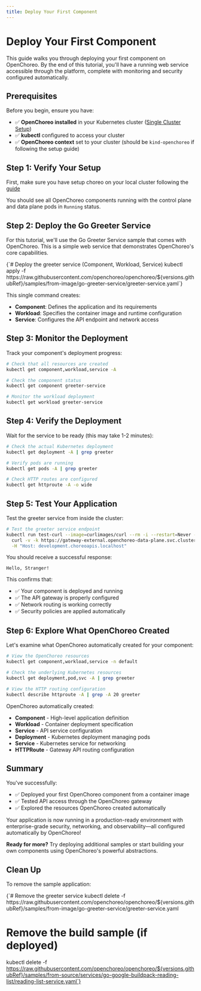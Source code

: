 ```yaml
---
title: Deploy Your First Component
---
```



# Deploy Your First Component

This guide walks you through deploying your first component on OpenChoreo. By the end of this tutorial, you'll have a running web service accessible through the platform, complete with monitoring and security configured automatically.

## Prerequisites

Before you begin, ensure you have:

- ✅ **OpenChoreo installed** in your Kubernetes cluster ([Single Cluster Setup](single-cluster.mdx))
- ✅ **kubectl** configured to access your cluster
- ✅ **OpenChoreo context** set to your cluster (should be `kind-openchoreo` if following the setup guide)

## Step 1: Verify Your Setup

First, make sure you have setup choreo on your local cluster following the [guide](single-cluster.mdx)

You should see all OpenChoreo components running with the control plane and data plane pods in `Running` status.

## Step 2: Deploy the Go Greeter Service

For this tutorial, we'll use the Go Greeter Service sample that comes with OpenChoreo. This is a simple web service that demonstrates OpenChoreo's core capabilities.

<CodeBlock language="bash">
{`# Deploy the greeter service (Component, Workload, Service)
kubectl apply -f https://raw.githubusercontent.com/openchoreo/openchoreo/${versions.githubRef}/samples/from-image/go-greeter-service/greeter-service.yaml`}
</CodeBlock>

This single command creates:
- **Component**: Defines the application and its requirements
- **Workload**: Specifies the container image and runtime configuration  
- **Service**: Configures the API endpoint and network access

## Step 3: Monitor the Deployment

Track your component's deployment progress:

```bash
# Check that all resources are created
kubectl get component,workload,service -A

# Check the component status
kubectl get component greeter-service 

# Monitor the workload deployment
kubectl get workload greeter-service 
```

## Step 4: Verify the Deployment

Wait for the service to be ready (this may take 1-2 minutes):

```bash
# Check the actual Kubernetes deployment
kubectl get deployment -A | grep greeter

# Verify pods are running
kubectl get pods -A | grep greeter

# Check HTTP routes are configured
kubectl get httproute -A -o wide
```

## Step 5: Test Your Application

Test the greeter service from inside the cluster:

```bash
# Test the greeter service endpoint
kubectl run test-curl --image=curlimages/curl --rm -i --restart=Never -- \
  curl -v -k https://gateway-external.openchoreo-data-plane.svc.cluster.local/default/greeter-service/greeter/greet \
  -H "Host: development.choreoapis.localhost"
```

You should receive a successful response:
```text
Hello, Stranger!
```

This confirms that:
- ✅ Your component is deployed and running
- ✅ The API gateway is properly configured
- ✅ Network routing is working correctly
- ✅ Security policies are applied automatically

## Step 6: Explore What OpenChoreo Created

Let's examine what OpenChoreo automatically created for your component:

```bash
# View the OpenChoreo resources
kubectl get component,workload,service -n default

# Check the underlying Kubernetes resources
kubectl get deployment,pod,svc -A | grep greeter

# View the HTTP routing configuration
kubectl describe httproute -A | grep -A 20 greeter
```

OpenChoreo automatically created:
- **Component** - High-level application definition
- **Workload** - Container deployment specification  
- **Service** - API service configuration
- **Deployment** - Kubernetes deployment managing pods
- **Service** - Kubernetes service for networking
- **HTTPRoute** - Gateway API routing configuration

## Summary

You've successfully:
- ✅ Deployed your first OpenChoreo component from a container image
- ✅ Tested API access through the OpenChoreo gateway
- ✅ Explored the resources OpenChoreo created automatically

Your application is now running in a production-ready environment with enterprise-grade security, networking, and observability—all configured automatically by OpenChoreo!

**Ready for more?** Try deploying additional samples or start building your own components using OpenChoreo's powerful abstractions.

## Clean Up

To remove the sample application:

<CodeBlock language="bash">
{`# Remove the greeter service
kubectl delete -f https://raw.githubusercontent.com/openchoreo/openchoreo/${versions.githubRef}/samples/from-image/go-greeter-service/greeter-service.yaml

# Remove the build sample (if deployed)
kubectl delete -f https://raw.githubusercontent.com/openchoreo/openchoreo/${versions.githubRef}/samples/from-source/services/go-google-buildpack-reading-list/reading-list-service.yaml`}
</CodeBlock>
